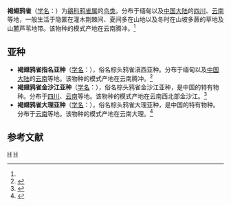 {{Speciesbox
| genus = Paradoxornis
| species = brunneus
| image = SuthoraBrunneaGould.jpg
| authority = (Anderson)<ref name='id3412'>{{cite web| url =http://www.bioinfo.cn/db05/BjdwSpecies.php?action=view&id=3412| title =褐翅鸦雀| work =《中国动物物种编目数据库》| publisher =中国科学院微生物研究所| author =中国科学院动物研究所| accessdate =2009-04-04| deadurl =yes| archiveurl =https://web.archive.org/web/20160305074804/http://www.bioinfo.cn/db05/BjdwSpecies.php?action=view&id=3412| archivedate =2016-03-05| df =}}</ref>
}}

'''褐翅鸦雀'''（[[学名|学名]]：{{lang|la|''Paradoxornis brunneus''}}）为[[鶲科|鶲科]][[鸦雀属|鸦雀属]]的[[鸟类|鸟类]]。分布于缅甸以及[[中国大陆|中国大陆]]的[[四川|四川]]、[[云南|云南]]等地，一般生活于隐匿在灌木荆棘间、夏间多在山地以及冬时在山坡多蕨的草地及山麓芦苇地带。该物种的模式产地在云南腾冲。<ref name='id3412'/>

== 亚种 ==
* '''褐翅鸦雀指名亚种'''（[[学名|学名]]：{{lang|la|''Paradoxornis brunneus brunneus''}}），俗名棕头鸦雀滇西亚种。分布于缅甸以及[[中国大陆|中国大陆]]的[[云南|云南]]等地。该物种的模式产地在云南腾冲。<ref name='id3413'>{{cite web| url =http://www.bioinfo.cn/db05/BjdwSpecies.php?action=view&id=3413| title =褐翅鸦雀指名亚种| work =《中国动物物种编目数据库》| publisher =中国科学院微生物研究所| author =中国科学院动物研究所| accessdate =2009-04-04| deadurl =yes| archiveurl =https://web.archive.org/web/20160305001119/http://www.bioinfo.cn/db05/BjdwSpecies.php?action=view&id=3413| archivedate =2016-03-05| df =}}</ref>
* '''褐翅鸦雀金沙江亚种'''（[[学名|学名]]：{{lang|la|''Paradoxornis brunneus ricketti''}}），俗名棕头鸦雀金沙江亚种，是中国的特有物种。分布于[[四川|四川]]、[[云南|云南]]等地。该物种的模式产地在云南西北部金沙江。<ref name='id3414'>{{cite web| url =http://www.bioinfo.cn/db05/BjdwSpecies.php?action=view&id=3414| title =褐翅鸦雀金沙江亚种| work =《中国动物物种编目数据库》| publisher =中国科学院微生物研究所| author =中国科学院动物研究所| accessdate =2009-04-04| deadurl =yes| archiveurl =https://web.archive.org/web/20160305032437/http://www.bioinfo.cn/db05/BjdwSpecies.php?action=view&id=3414| archivedate =2016-03-05| df =}}</ref>
* '''褐翅鸦雀大理亚种'''（[[学名|学名]]：{{lang|la|''Paradoxornis brunneus styani''}}），俗名棕头鸦雀大理亚种，是中国的特有物种。分布于[[云南|云南]]等地。该物种的模式产地在云南大理。<ref name='id3415'>{{cite web| url =http://www.bioinfo.cn/db05/BjdwSpecies.php?action=view&id=3415| title =褐翅鸦雀大理亚种| work =《中国动物物种编目数据库》| publisher =中国科学院微生物研究所| author =中国科学院动物研究所| accessdate =2009-04-04| deadurl =yes| archiveurl =https://web.archive.org/web/20160305064639/http://www.bioinfo.cn/db05/BjdwSpecies.php?action=view&id=3415| archivedate =2016-03-05| df =}}</ref>

== 参考文献 ==
{{reflist}}

{{Taxonbar}}

[[Category:鸦雀属|H]]
[[Category:中國特有鳥類|H]]